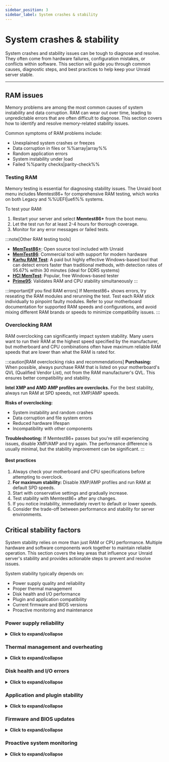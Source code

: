 ```yaml
---
sidebar_position: 3
sidebar_label: System crashes & stability
---
```



# System crashes & stability

System crashes and stability issues can be tough to diagnose and resolve. They often come from hardware failures, configuration mistakes, or conflicts within software. This section will guide you through common causes, diagnostic steps, and best practices to help keep your Unraid server stable.

---

## RAM issues

Memory problems are among the most common causes of system instability and data corruption. RAM can wear out over time, leading to unpredictable errors that are often difficult to diagnose. This section covers how to identify and resolve memory-related stability issues.

Common symptoms of RAM problems include:

- Unexplained system crashes or freezes
- Data corruption in files or %%array|array%%
- Random application errors
- System instability under load
- Failed %%parity checks|parity-check%%

### Testing RAM

Memory testing is essential for diagnosing stability issues. The Unraid boot menu includes Memtest86+ for comprehensive RAM testing, which works on both Legacy and %%UEFI|uefi%% systems.

To test your RAM:

1. Restart your server and select **Memtest86+** from the boot menu.
2. Let the test run for at least 2-4 hours for thorough coverage.
3. Monitor for any error messages or failed tests.

:::note[Other RAM testing tools]
- [**MemTest86+**](https://www.memtest.org/): Open source tool included with Unraid
- [**MemTest86**](https://www.memtest86.com/): Commercial tool with support for modern hardware
- [**Karhu RAM Test**](https://www.karhusoftware.com/): A paid but highly effective Windows-based tool that can detect errors faster than traditional methods, with detection rates of 95.67% within 30 minutes (ideal for DDR5 systems)
- [**HCI MemTest**](https://hcidesign.com/memtest/): Popular, free Windows-based tester
- [**Prime95**](https://prime95.net/): Validates RAM and CPU stability simultaneously
:::

:::important[If you find RAM errors]
If Memtest86+ shows errors, try reseating the RAM modules and rerunning the test. Test each RAM stick individually to pinpoint faulty modules. Refer to your motherboard documentation for supported RAM speeds and configurations, and avoid mixing different RAM brands or speeds to minimize compatibility issues.
:::

### Overclocking RAM

RAM overclocking can significantly impact system stability. Many users want to run their RAM at the highest speed specified by the manufacturer, but motherboard and CPU combinations often have maximum reliable RAM speeds that are lower than what the RAM is rated for.

:::caution[RAM overclocking risks and recommendations]
**Purchasing:** When possible, always purchase RAM that is listed on your motherboard's QVL (Qualified Vendor List), not from the RAM manufacturer's QVL. This ensures better compatibility and stability.

**Intel XMP and AMD AMP profiles are overclocks.** For the best stability, always run RAM at SPD speeds, not XMP/AMP speeds.

**Risks of overclocking:**

- System instability and random crashes
- Data corruption and file system errors
- Reduced hardware lifespan
- Incompatibility with other components

**Troubleshooting:** If Memtest86+ passes but you're still experiencing issues, disable XMP/AMP and try again. The performance difference is usually minimal, but the stability improvement can be significant.
:::

<h4>Best practices</h4>

1. Always check your motherboard and CPU specifications before attempting to overclock.
2. **For maximum stability:** Disable XMP/AMP profiles and run RAM at default SPD speeds.
3. Start with conservative settings and gradually increase.
4. Test stability with Memtest86+ after any changes.
5. If you notice instability, immediately revert to default or lower speeds.
6. Consider the trade-off between performance and stability for server environments.

## Critical stability factors

System stability relies on more than just RAM or CPU performance. Multiple hardware and software components work together to maintain reliable operation. This section covers the key areas that influence your Unraid server's stability and provides actionable steps to prevent and resolve issues.

System stability typically depends on:

- Power supply quality and reliability
- Proper thermal management
- Disk health and I/O performance
- Plugin and application compatibility
- Current firmware and BIOS versions
- Proactive monitoring and maintenance

### Power supply reliability

<details>
  <summary><strong>Click to expand/collapse</strong></summary>

  A stable and sufficient power supply is crucial for uninterrupted server operation. Power issues are often overlooked but can cause the most frustrating stability problems.

  Common power-related issues include:

  - Random system crashes or freezes
  - Data corruption during writes
  - Sudden shutdowns without warning
  - Hardware component failures
  - Inconsistent performance

  <h4>Prevention and maintenance</h4>

  Proactive power supply maintenance prevents the most common stability issues. Regular checks and proper component selection can avoid costly downtime and data loss.

  1. Always use a high-quality, appropriately rated PSU for your hardware.
  2. **Critical:** Ensure your power supply can handle simultaneous spin-up of ALL attached storage devices. The 12V rail current rating must account for the spin-up current of all drives at once, not staggered.
  3. Avoid power splitters whenever possible. They can cause voltage drops and instability, especially during high-current events like drive spin-up.
  4. Consider redundant power supplies for enterprise and multi-bay systems.
  5. Ensure each PSU unit is properly seated and connected.
  6. Monitor PSU health indicators (like AC OK LEDs) if available.
  7. Replace failed units immediately to avoid downtime.
  8. Regularly check that all power cords are secure.
  9. Verify circuits are not overloaded.
</details>

### Thermal management and overheating

<details>
  <summary><strong>Click to expand/collapse</strong></summary>

  Overheating is one of the leading causes of hardware failure and erratic server behavior. Thermal issues can cause components to throttle performance or fail completely.

  Signs of thermal problems include:

  - System throttling or reduced performance
  - Random crashes during high load
  - Fan noise or unusual cooling behavior
  - Hardware component failures
  - Inconsistent system behavior

  <h4>Cooling solutions and best practices</h4>

  Proper cooling is essential for maintaining system stability and preventing thermal throttling. These practices help ensure your server operates within safe temperature ranges.

  1. Ensure your server is located in a well-ventilated area.
  2. Maintain controlled ambient temperatures (ideally 18-24°C/64-75°F).
  3. Utilize adequate cooling solutions (high-quality fans, rack-mounted air conditioning).
  4. Monitor system temperatures using hardware sensors.
  5. Clean dust and debris from cooling components regularly.
  6. Avoid placing servers in confined or poorly ventilated spaces.
  7. Consider additional cooling for high-performance systems.

  Monitoring temperatures proactively helps identify cooling issues before they cause system instability. Use Unraid's built-in temperature sensors or hardware monitoring tools compatible with your system.
</details>

### Disk health and I/O errors

<details>
  <summary><strong>Click to expand/collapse</strong></summary>

  Disk errors, whether due to aging drives or sudden failures, can disrupt system stability and compromise data. I/O issues often manifest as performance problems before causing complete failures.

  Symptoms of disk problems include:

  - High server load or slow performance
  - Failed %%parity checks|parity-check%%
  - Data corruption or read/write errors
  - Unusual disk activity or noise
  - System freezes during disk operations

  <h4>Preventive maintenance</h4>

  Regular maintenance helps catch disk issues before they cause data loss or system instability. These proactive steps can significantly extend drive lifespan and maintain performance.

  1. Regularly monitor drive %%SMART|smart%% data using Unraid's built-in [disk health tools](../../system-administration/monitor-performance/smart-reports-and-disk-health.mdx).
  2. Run periodic [%%parity checks|parity-check%%s](../../using-unraid-to/manage-storage/array-configuration.mdx#parity--read-checks) to ensure data integrity.
  3. Monitor disk temperatures and performance metrics.
  4. Keep drives properly ventilated and cooled.

  <h4>When problems occur</h4>

  Quick response to disk issues can prevent data loss and minimize downtime. Follow these steps systematically to identify and resolve problems.

  1. Promptly replace failing drives to prevent data loss.
  2. Investigate cabling, power supply, and drive controller health.
  3. Check for loose connections or damaged cables.
  4. Consider running extended %%SMART|smart%% tests for suspect drives.
  5. Monitor system logs for I/O error patterns.
</details>

### Application and plugin stability

<details>
  <summary><strong>Click to expand/collapse</strong></summary>

  Unraid’s flexibility comes from its support for plugins and Docker containers. However, third-party plugins can introduce instability, especially if they are outdated or incompatible with your current Unraid version.

  When troubleshooting...

  - Use [Safe Mode](../../using-unraid-to/customize-your-experience/plugins.mdx#troubleshooting-with-safe-mode) to temporarily disable plugins and identify the source of issues.
  - Prefer Docker containers over plugins for added features since containers provide better isolation from the core operating system and are less likely to cause system-wide problems.
  - Regularly update or remove unused or unsupported plugins to maintain stability.
</details>

### Firmware and BIOS updates

<details>
  <summary><strong>Click to expand/collapse</strong></summary>

  Outdated firmware or BIOS can lead to instability, security vulnerabilities, and hardware compatibility issues. Regular updates are essential for maintaining system stability and security.

  - Schedule regular checks for firmware and BIOS updates for your motherboard and critical components.
  - Always back up your configuration before updating, and if possible, test updates in a controlled environment.
  - Document your update process and review it from time to time to ensure you’re following best practices.

  Keeping your system firmware current helps prevent unexpected crashes and unlocks new hardware features.

  :::tip[Recommendations]
  - Use manufacturer utilities for risk-free updates, such as [ASUS Armoury Crate](https://www.asus.com/supportonly/armoury%20crate/helpdesk_download/), [Gigabyte @BIOS](https://www.gigabyte.com/Support/Consumer/Download), or [MSI Center](https://www.msi.com/Landing/MSI-Center).
  - Check your motherboard's BIOS settings for automatic update options if available.
  :::
</details>

### Proactive system monitoring

<details>
  <summary><strong>Click to expand/collapse</strong></summary>

  Consistent monitoring is essential for early problem detection.

  - Enable [persistent logging](../../troubleshooting/diagnostics/capture-diagnostics-and-logs.mdx) in Unraid to retain logs across reboots.
  - Utilize system monitoring tools to track temperatures, voltages, and drive health. Set up alerts for critical thresholds to take action before minor issues escalate.
  - Regularly reviewing system logs allows you to spot patterns and address underlying causes before they lead to downtime.
</details>
